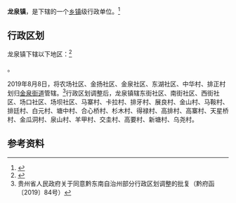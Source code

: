 {{中国乡级行政区|52/26/36/100/000
| 政府驻地 = 场坝社区
}}

'''龙泉镇'''，是{{PRC admin/fullname|52/26/36/100/000|3}}下辖的一个[[乡镇|乡镇]]级行政单位。<ref>{{PRC admin/ref sgc|{{PRC admin/parent|52/26/36/100/000}}}}</ref>

== 行政区划 ==

龙泉镇下辖以下地区：<ref>{{PRC admin/ref sgc|52/26/36/100/000}}</ref>

{{PRC admin/children|52/26/36/100/000}}。

2019年8月8日，将农场社区、金扬社区、金泉社区、东湖社区、中华村、排正村划归[[金泉街道|金泉街道]]管辖。<ref>贵州省人民政府关于同意黔东南自治州部分行政区划调整的批复（黔府函〔2019〕84号）</ref>行政区划调整后，龙泉镇辖东街社区、南街社区、西街社区、场口社区、场坝社区、马寨村、卡拉村、排牙村、展良村、金山村、马鞍村、排廷村、白元村、塘中村、合心桥村、杉木村、得禄村、高排村、高寨村、天星桥村、金瓜洞村、泉山村、羊甲村、交圭村、高要村、新塘村、乌尧村。

== 参考资料 ==

{{reflist}}

{{PRC admin/navcat|52/26/36/100/000}}